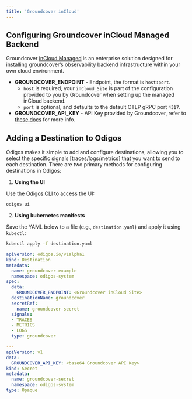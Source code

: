```yaml
---
title: 'Groundcover inCloud'
---
```


## Configuring Groundcover inCloud Managed Backend

Groundcover [inCloud Managed](https://docs.groundcover.com/architecture/incloud-managed) is an enterprise solution designed for installing groundcover’s observability backend infrastructure within your own cloud environment.

- **GROUNDCOVER_ENDPOINT** - Endpoint, the format is `host:port`.
  - `host` is required, your `inCloud_Site` is part of the configuration provided to you by Groundcover when setting up the managed inCloud backend.
  - `port` is optional, and defaults to the default OTLP gRPC port `4317`.
- **GROUNDCOVER_API_KEY** - API Key provided by Groundcover, refer to [these docs](https://docs.groundcover.com/architecture/incloud-managed/ingestion-endpoints#fetching-the-api-key) for more info.

## Adding a Destination to Odigos

Odigos makes it simple to add and configure destinations, allowing you to select the specific signals [traces/logs/metrics] that you want to send to each destination. There are two primary methods for configuring destinations in Odigos:

1. **Using the UI**

Use the [Odigos CLI](https://docs.odigos.io/cli/odigos_ui) to access the UI:

```bash
odigos ui
```

2. **Using kubernetes manifests**

Save the YAML below to a file (e.g., `destination.yaml`) and apply it using `kubectl`:

```bash
kubectl apply -f destination.yaml
```


```yaml
apiVersion: odigos.io/v1alpha1
kind: Destination
metadata:
  name: groundcover-example
  namespace: odigos-system
spec:
  data:
    GROUNDCOVER_ENDPOINT: <Groundcover inCloud Site>
  destinationName: groundcover
  secretRef:
    name: groundcover-secret
  signals:
  - TRACES
  - METRICS
  - LOGS
  type: groundcover

---
apiVersion: v1
data:
  GROUNDCOVER_API_KEY: <base64 Groundcover API Key>
kind: Secret
metadata:
  name: groundcover-secret
  namespace: odigos-system
type: Opaque
```

